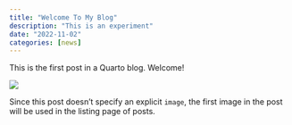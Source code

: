 ```yaml
---
title: "Welcome To My Blog"
description: "This is an experiment"
date: "2022-11-02"
categories: [news]
---
```


This is the first post in a Quarto blog. Welcome!

![](thumbnail.jpg)

Since this post doesn't specify an explicit `image`, the first image in the post will be used in the listing page of posts.
